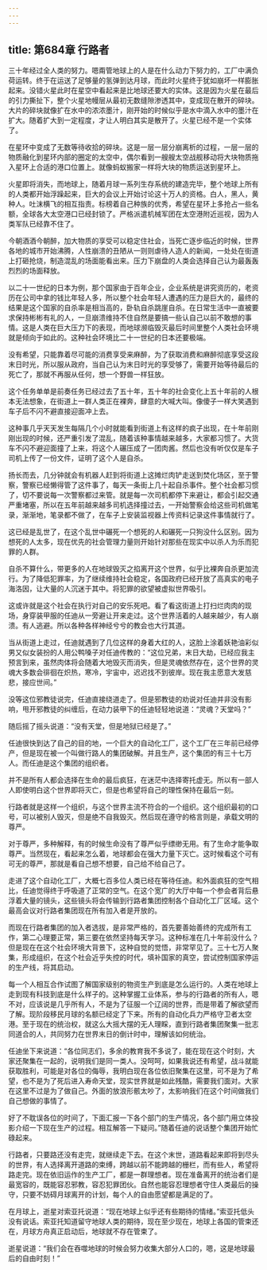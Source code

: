 ```yaml
---
---
---
```

title: 第684章 行路者
---



三十年经过全人类的努力。嗯甭管地球上的人是在什么动力下努力的，工厂中满负荷运转。终于在运送了足够量的氢弹到达月球，而此时火星终于犹如崩坏一样膨胀起来。没错火星此时在星空中看起来是比地球还要大的实体。这是因为火星在最后的引力撕扯下，整个火星地幔层从最初无数缝隙渗透其中，变成现在散开的碎块。大片的碎块就像扩在水中的浓浓墨汁，刚开始的时候似乎是水中滴入水中的墨汁在扩大。随着扩大到一定程度，才让人明白其实是散开了。火星已经不是一个实体了。

在星环中变成了无数等待收拾的碎块。这是一层一层分崩离析的过程，一层一层的物质融化到星环内部的圈定的太空中，偶尔看到一艘艘太空战舰移动将大块物质拖入星环上合适的港口位置上。就像蚂蚁搬家一样将大块的物质运送到星环上。

火星即将消失，而地球上，随着月球一系列生存系统的建造完毕，整个地球上所有的人类都开始浮躁起来，巨大的会议上开始讨论这十万人的资格。白人，黑人，黄种人。吐沫横飞的相互指责。标榜着自己种族的优秀，希望在星环上多抢占一些名额，全球各大太空港口已经封锁了。严格派遣机械军团在太空港附近巡视，因为人类军队已经靠不住了。

今朝酒酒今朝醉，加大物质的享受可以稳定住社会，当死亡逐步临近的时候，世界各地的城市开始沸腾，人性崩溃的丑陋从一则则虐待人造人的新闻，一处处在街道上打砸抢烧，制造混乱的场面能看出来。压力下崩盘的人类会选择自己认为最轰轰烈烈的场面释放。

以二十一世纪的日本为例，那个国家由于百年企业，企业系统是讲究资历的，老资历在公司中拿的钱比年轻人多，所以整个社会年轻人遭遇的压力是巨大的，最终的结果是这个国家的自杀率是相当高的，卧轨自杀跳崖自杀。在日常生活中一直被要求保持彬彬有礼的人，一旦崩溃维持不住自然是要搞一些认自己以前不敢想的事情。这是人类在巨大压力下的表现，而地球濒临毁灭最后时间里整个人类社会环境就是倾向于如此的。这种社会环境比二十一世纪的日本还要极端。

没有希望，只能靠着尽可能的消费享受来麻醉，为了获取消费和麻醉彻底享受这段末日时光，所以服从政府，当自己认为末日时光的享受够了，需要开始等待最后的死亡了，那就不再服从任何，想一个野兽一样狂放。

这个任务单单是前奏任务已经过去了五十年，五十年的社会变化上五十年前的人根本无法想象，在街道上一群人类正在裸奔，肆意的大喊大叫。像傻子一样大笑遇到车子后不闪不避直接迎面冲上去。

这种事几乎天天发生每隔几个小时就能看到街道上有这样的疯子出现，在十年前刚刚出现的时候，还严重引发了混乱，随着该种事情越来越多，大家都习惯了。大货车不闪不避迎面撞了上来，将这个人碾压成了一团肉酱。然后也没有听仅仅是车子司机上传了一份文件，证明了这个人是自杀。

扬长而去，几分钟就会有机器人赶到将街道上这摊烂肉铲走送到焚化场区，至于警察，警察已经懒得管了这件事了，每天一条街上几十起自杀事件。整个社会都习惯了，切不要说每一次警察都过来管。就是每一次司机都停下来避让，都会引起交通严重堵塞，所以在五年前越来越多司机选择撞过去，一开始警察会给这些司机做笔录，渐渐地，笔录都不做了，在车子上安装监视器上传资料记录这件事情就行了。

这已经是乱世了，在这个乱世中碾死一个想死的人和碾死一只狗没什么区别。因为想死的人太多，现在优先的社会管理力量则开始针对那些在现实中以杀人为乐而犯罪的人群。

自杀不算什么，带更多的人在地球毁灭之掐离开这个世界，似乎比裸奔自杀更加流行。为了降低犯罪率，为了继续维持社会稳定，各国政府已经开放了高真实的电子海洛因，让大量的人沉迷于其中。将犯罪的欲望被虚拟世界吸引。

这或许就是这个社会在执行对自己的安乐死吧。看了看这街道上打扫烂肉肉的现场，身穿装甲服的任迪从一旁避让开来走过。这个世界活着的人越来越少，有人崩溃。有人逃避。所以各种各样神经兮兮的教会也大行其道。

当从街道上走过，任迪就遇到了几位这样的身着大红的人，这脸上涂着妖艳油彩似男又似女装扮的人用公鸭嗓子对任迪传教的：“这位兄弟，末日大劫，已经应我主预言到来，虽然肉体将会随着大地毁灭而消失，但是灵魂依然存在，这个世界的灵魂大多数会徘徊在炽热，寒冷，宇宙中，迟迟找不到彼岸。现在我主愿意大发慈悲，接应世间。”

没等这位邪教徒说完，任迪直接绕道走了。但是邪教徒的劝说对任迪并非没有影响，甩开邪教徒的纠缠后，在动力装甲下的任迪轻轻地说道：“灵魂？天堂吗？”

随后摇了摇头说道：“没有天堂，但是地狱已经是了。”

任迪很快到达了自己的目的地，一个巨大的自动化工厂，这个工厂在三年前已经停产，但是现在被一个叫做行路人的集团破解。并且生产，这个集团的有三十七万人。而任迪是这个集团的组织者。

并不是所有人都会选择在生命的最后疯狂，在迷茫中选择寄托虚无。所以有一部人人即使明白这个世界即将灭亡，但是也希望将自己的理性保持在最后一刻。

行路者就是这样一个组织，与这个世界主流不符合的一个组织。这个组织最初的口号，可以被别人毁灭，但是绝不自我毁灭。然后现在遵守的格言则是，承载文明的尊严。

对于尊严，多种解释，有的时候生命没有了尊严似乎缥缈无用。有了生命才能争取尊严。当然现在，看起来怎么着，地球都会在强大力量下灭亡。这时候看这个可有可无的尊严，那就是看自己想不想要，自己给不给自己了。

走进了这个自动化工厂，大概七百多位人类已经在等待任迪。和外面疯狂的空气相比，任迪觉得终于呼吸道了正常的空气。在这个宽广的大厅中每一个参会者背后悬浮着大量的镜头，这些镜头将会传输到行路者集团控制各个自动化工厂区域。这个最高会议对行路者集团现在所有加入者是开放的。

而现在行路者集团的加入者选拔，是非常严格的，首先要善始善终的完成所有工作，第二心理要正常，第三要在依然坚持每天学习。这种标准在几十年前没什么？但是现在在这个社会环境大背景下，这种自觉的觉悟，非常罕见了。三十七万人聚集，形成组织，在这个社会近乎失控的时代，填补国家的真空，尝试控制国家停运的生产线，将其启动。

每一个人相互合作试图了解国家级别的物资生产到底是怎么运行的。人类在地球上走到现有科技到底是什么样子的。这种掌握工业体系，参与的行路者的所有人，嗯不对，应该说是几乎所有人，不是为了征服一个辽阔的世界，而是带着了解欲望而了解。现阶段移民月球的名额已经定了下来。所有的自动化兵力严格守卫者太空港。至于现在的统治权，就这么大摇大摆的无人理睬，直到行路者集团聚集一批志同道合的人，共同努力在世界末日的倒计时中，理解该如何统治。

任迪坐下来说道：“各位同志们，多余的教育我不多说了，能在现在这个时刻，大家还聚集在一起的，说明我们是同一类人。没呵呵，如果我说还有希望，战斗就能获取胜利，可能是对各位的侮辱，我明白现在各位依旧聚集在这里，可不是为了希望，也不是为了死后进入寿命天堂，现实世界就是如此残酷，需要我们面对。大家在这里不过是为了做自己。外面的放浪形骸太吵了，太影响我们在这个时间做我们自己想做的事情了。

好了不耽误各位的时间了，下面汇报一下各个部门的生产情况，各个部门用立体投影介绍一下现在生产的过程。相互解答一下疑问。”随着任迪的说话整个集团开始忙碌起来。

行路者，只要路还没有走完，就继续走下去。在这个末世，道路看起来即将到尽头的世界，有人选择离开道路的束缚，跨越以前不能跨越的栅栏，而有些人，希望将路走完。现在依旧运作的生产工厂，都是一群理想者。现在准备离开的统治者们是最宽容的，既能容忍邪教，容忍犯罪团伙。自然也能容忍理想者守住人类最后的操守，只要不妨碍月球离开的计划，每个人的自由愿望都是满足的了。

在月球上，逝星对索亚托说道：“现在地球上似乎还有些期待的情绪。”索亚托低头没有说话。索亚托知道留守地球人类的期待，现在至少现在，地球上各国的管束还在，月球方舟真正启动后，地球就不存在管束了。

逝星说道：“我们会在吞噬地球的时候会努力收集大部分人口的，嗯，这是地球最后的自由时刻！”